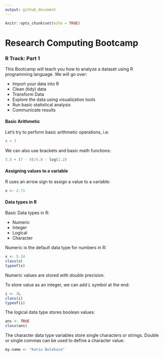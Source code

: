 ```yaml
---
output: github_document
---
```


```r
knitr::opts_chunk$set(echo = TRUE)
```

# Research Computing Bootcamp
### R Track: Part 1

This Bootcamp will teach you how to analyze a dataset using R programming language.
We will go over:

- Import your data into R
- Clean (tidy) data
- Transform Data
- Explore the data using visualization tools
- Run basic statistical analysis
- Communicate results

#### Basic Arithmetic

Let's try to perform basic arithmetic operations, i.e:
```r
4 + 7
```

We can also use brackets and basic math functions:
```r
3.5 + (7 - 9)/5.8 - log(1.2)
```

#### Assigning values to a variable

R uses an arrow sign to assign a value to a variable:
```r
x <- 2.71
```


#### Data types in R

Basic Data types in R:

- Numeric 
- Integer
- Logical
- Character

Numeric is the default data type for numbers in R:

```r
x <- 5.24
class(x)
typeof(x)
```

Numeric values are stored with *double* precision.

To store value as an integer, we can add *L* symbol at the end:

```r
i <- 3L
class(i)
typeof(i)
```

The logical data type stores boolean values:

```r
ans <- TRUE
class(ans)
```

The character data type variables store single characters or strings. Double or single commas can be used to define a character value:

```r
my.name <- "Katia Bulekova"
```
